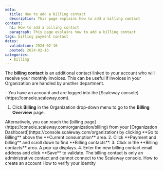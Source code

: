 ```yaml
---
meta:
  title: How to add a billing contact
  description: This page explains how to add a billing contact
content:
  h1: How to add a billing contact
  paragraph: This page explains how to add a billing contact
tags: billing payment contact
dates:
  validation: 2024-02-16
  posted: 2024-02-16
categories:
  - billing
---
```


The **billing contact** is an additional contact linked to your account who will receive your monthly invoices. This can be useful if invoices in your Organization are handled by another department. 

<Message type="requirement">
  - You have an account and are logged into the [Scaleway console](https://console.scaleway.com).
</Message>

1. Click **Billing** in the Organization drop-down menu to go to the **Billing Overview** page.
 <Message type="tip">
      Alternatively, you can reach the [billing page](https://console.scaleway.com/organization/billing) from your [Organization Dashboard](https://console.scaleway.com/organization) by clicking **Go to Billing** above the **Current consumption** area.
    </Message>
2. Click **Payment and billing** and scroll down to find **Billing contacts**.
3. Click <Icon name="edit" /> in the **Billing contacts** area. A pop-up displays.
4. Enter the new billing contact email address and click **Save** to validate.

<Message type="important">
  The billing contact is only an administrative contact and cannot connect to the Scaleway console.
</Message>


<Navigation title="See also">
  <PreviousButton to="/console/account/how-to/create-an-account">How to create an account</PreviousButton>
  <NextButton to="/console/account/how-to/verify-identity">How to verify your identity</NextButton>
</Navigation>
